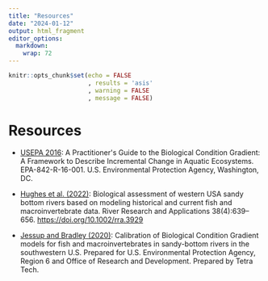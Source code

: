 ```yaml
---
title: "Resources"
date: "2024-01-12"
output: html_fragment
editor_options: 
  markdown: 
    wrap: 72
---
```


```r
knitr::opts_chunk$set(echo = FALSE
                      , results = 'asis'
                      , warning = FALSE
                      , message = FALSE)
```

# Resources

-   <a href="https://www.epa.gov/sites/default/files/2016-02/documents/bcg-practioners-guide-report.pdf" target="_blank">USEPA
    2016</a>: A Practitioner\'s Guide to the Biological Condition
    Gradient: A Framework to Describe Incremental Change in Aquatic
    Ecosystems. EPA-842-R-16-001. U.S. Environmental Protection Agency,
    Washington, DC.

-   <a href="https://raw.githubusercontent.com/Blocktt/ShinyAppDocuments/main/NM_BCGCalc/Reports/Hughes_EtAl_2022.pdf" target="_blank">Hughes
    et al. (2022)</a>: Biological assessment of western USA sandy bottom
    rivers based on modeling historical and current fish and
    macroinvertebrate data. River Research and Applications
    38(4):639--656. <https://doi.org/10.1002/rra.3929>

-   <a href="https://raw.githubusercontent.com/Blocktt/ShinyAppDocuments/main/NM_BCGCalc/Reports/NMBCG_20201208_Final.docx" target="_blank">Jessup
    and Bradley (2020)</a>: Calibration of Biological Condition Gradient
    models for fish and macroinvertebrates in sandy-bottom rivers in the
    southwestern U.S. Prepared for U.S. Environmental Protection Agency,
    Region 6 and Office of Research and Development. Prepared by Tetra
    Tech.
